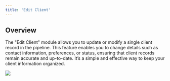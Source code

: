 ```yaml
---
title: 'Edit Client'
---
```


## Overview

The "Edit Client" module allows you to update or modify a single client record in the pipeline. This feature enables you to change details such as contact information, preferences, or status, ensuring that client records remain accurate and up-to-date. It’s a simple and effective way to keep your client information organized.

![](/images/workflows/edit_client001.png)